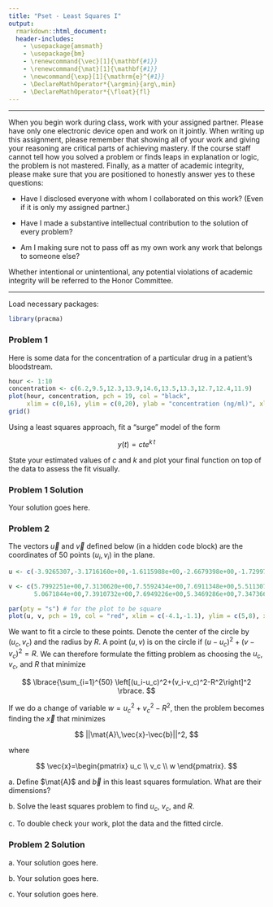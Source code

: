 ```yaml
---
title: "Pset - Least Squares I"
output:
  rmarkdown::html_document:
  header-includes:
    - \usepackage{amsmath}
    - \usepackage{bm}
    - \renewcommand{\vec}[1]{\mathbf{#1}}
    - \renewcommand{\mat}[1]{\mathbf{#1}}
    - \newcommand{\exp}[1]{\mathrm{e}^{#1}}
    - \DeclareMathOperator*{\argmin}{arg\,min}
    - \DeclareMathOperator*{\float}{fl}
---
```


***

When you begin work during class, work with your assigned partner. Please have only one electronic device open and work on it jointly. When writing up this assignment, please remember that showing all of your work and giving your reasoning are critical parts of achieving mastery. If the course staff cannot tell how you solved a problem or finds leaps in explanation or logic, the problem is not mastered. Finally, as a matter of academic integrity, please make sure that you are positioned to honestly answer yes to these questions:

- Have I disclosed everyone with whom I collaborated on this work? (Even if it is only my assigned partner.)

- Have I made a substantive intellectual contribution to the solution of every problem?

- Am I making sure not to pass off as my own work any work that belongs to someone else?

Whether intentional or unintentional, any potential violations of academic integrity will be referred to the Honor Committee.

***

Load necessary packages:

```r
library(pracma)
```

### Problem 1

Here is some data for the concentration of a particular drug in a patient's bloodstream.
```r
hour <- 1:10
concentration <- c(6.2,9.5,12.3,13.9,14.6,13.5,13.3,12.7,12.4,11.9)
plot(hour, concentration, pch = 19, col = "black",
     xlim = c(0,16), ylim = c(0,20), ylab = "concentration (ng/ml)", xlab = "time (hours)")
grid()
```

Using a least squares approach, fit a "surge" model of the form

$$
y(t) = cte^{k\,t}
$$

State your estimated values of $c$ and $k$ and plot your final function on top of the data to assess the fit visually.

### Problem 1 Solution

Your solution goes here.

### Problem 2

The vectors $\vec{u}$ and $\vec{v}$ defined below (in a hidden code block) are the coordinates of 50 points $(u_i,v_i)$ in the plane.
```r
u <- c(-3.9265307,-3.1716160e+00,-1.6115988e+00,-2.6679398e+00,-1.7299714e+00,-2.2185018e+00,-2.0618500e+00,-1.4774499e+00,-3.2095408e+00,-2.0139385e+00,-2.0965393e+00,-2.8414848e+00,-3.5516322e+00,-2.3325005e+00,-1.6889345e+00,-1.4937155e+00,-1.3103945e+00,-1.3082423e+00,-1.5221371e+00,-1.8621796e+00,-2.8784185e+00,-3.3058351e+00,-2.9418136e+00,-3.5689305e+00,-3.2715656e+00,-1.8167830e+00,-2.6160985e+00,-3.6369299e+00,-3.6094960e+00,-3.8213899e+00,-3.5639197e+00,-2.9667150e+00,-1.9473222e+00,-3.0470691e+00,-2.8955875e+00,-3.2029692e+00,-2.2688964e+00,-2.3212990e+00,-1.1585153e+00,-1.8993455e+00,-3.5771792e+00,-2.6473229e+00,-1.4699478e+00,-3.7978927e+00,-2.0968345e+00,-4.0118440e+00,-2.2415905e+00,-1.3737454e+00,-2.0935937e+00,-1.4260492e+00)

v <- c(5.7992251e+00,7.3130620e+00,7.5592434e+00,7.6911348e+00,5.5113079e+00,7.7442101e+00,7.7091849e+00,6.0549104e+00,7.5170875e+00,7.6045473e+00,5.1354212e+00,
       5.0671844e+00,7.3910732e+00,7.6949226e+00,5.3469286e+00,7.3473664e+00,6.8715471e+00,6.7842012e+00,5.7283630e+00,7.7633148e+00,7.7677261e+00,5.4778857e+00,5.0690285e+00,5.5246190e+00,7.6772318e+00,5.3181407e+00,7.6148680e+00,7.3524730e+00,6.0303455e+00,5.8476992e+00,5.8479253e+00,5.3237261e+00,5.1703804e+00,5.4245981e+00,7.7991795e+00,5.5734007e+00,7.8705366e+00,5.1617927e+00,6.1579013e+00,5.4067639e+00,7.2445803e+00,7.6805233e+00,6.1180277e+00,7.3691475e+00,7.6463880e+00,6.1479510e+00,7.7414349e+00,7.2054473e+00,5.2385698e+00,5.8594283e+00)
```

```r
par(pty = "s") # for the plot to be square
plot(u, v, pch = 19, col = "red", xlim = c(-4.1,-1.1), ylim = c(5,8), xlab = "u", ylab = "v")
```

We want to fit a circle to these points. Denote the center of the circle by $(u_c,v_c)$ and the radius by $R$. A point $(u,v)$ is on the circle if $(u-u_c)^2+(v-v_c)^2=R$. We can therefore formulate the fitting problem as choosing the $u_c$, $v_c$, and $R$ that minimize

$$
\lbrace{\sum_{i=1}^{50} \left[(u_i-u_c)^2+(v_i-v_c)^2-R^2\right]^2  \rbrace.
$$

If we do a change of variable $w=u_c^2+v_c^2-R^2$, then the problem becomes finding the $\vec{x}$ that minimizes

$$
||\mat{A}\,\vec{x}-\vec{b}||^2,
$$

where

$$
\vec{x}=\begin{pmatrix} u_c \\ v_c \\ w \end{pmatrix}.
$$


a\. Define $\mat{A}$ and $\vec{b}$ in this least squares formulation. What are their dimensions?

b\. Solve the least squares problem to find $u_c$, $v_c$, and $R$.

c\. To double check your work, plot the data and the fitted circle.

### Problem 2 Solution

a\. Your solution goes here.

b\. Your solution goes here.

c\. Your solution goes here.